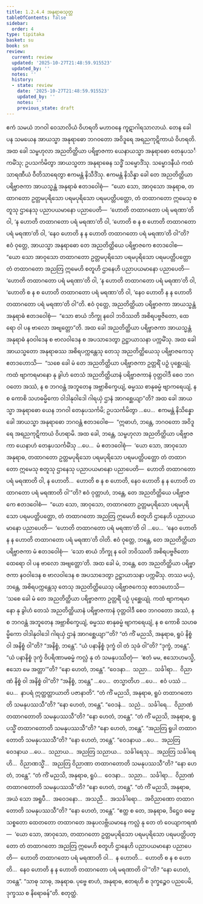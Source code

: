 ```yaml
---
title: 1.2.4.4 အနုရာဓသုတ္တ
tableOfContents: false
sidebar:
  order: 4
type: tipitaka
basket: su
book: sn
review:
  current: review
  updated: '2025-10-27T21:48:59.915523'
  updated_by: ''
  notes: ''
  history:
  - state: review
    date: '2025-10-27T21:48:59.915523'
    updated_by: ''
    notes: ''
    previous_state: draft
---
```



<ReviewStatus review={frontmatter.review} showDetails={true} />

<HypothesisAnnotation frontmatter={frontmatter} />

<DynamicBreadcrumb />

<Division number="86" book="sn" e="ch" v="18" p="294">

<Paragraph number="512" book="sn">
ဧကံ သမယံ ဘဂဝါ ဝေသာလိယံ ဝိဟရတိ မဟာဝနေ ကူဋာဂါရသာလာယံ. တေန ခေါ ပန သမယေန အာယသ္မာ အနုရာဓော ဘဂဝတော အဝိဒူရေ အရညကုဋိကာယံ ဝိဟရတိ. အထ ခေါ သမ္ဗဟုလာ အညတိတ္ထိယာ ပရိဗ္ဗာဇကာ ယေနာယသ္မာ အနုရာဓော တေနုပသင်္ကမိံသု; ဥပသင်္ကမိတွာ အာယသ္မတာ အနုရာဓေန သဒ္ဓိံ သမ္မောဒိံသု. သမ္မောဒနီယံ ကထံ သာရဏီယံ ဝီတိသာရေတွာ ဧကမန္တံ နိသီဒိံသု. ဧကမန္တံ နိသိန္နာ ခေါ တေ အညတိတ္ထိယာ ပရိဗ္ဗာဇကာ အာယသ္မန္တံ အနုရာဓံ ဧတဒဝေါစုံ—  “ယော သော, အာဝုသော အနုရာဓ, တထာဂတော ဥတ္တမပုရိသော ပရမပုရိသော ပရမပတ္တိပတ္တော, တံ တထာဂတော ဣမေသု စတူသု ဌာနေသု ပညာပယမာနော ပညာပေတိ—  ‘ဟောတိ တထာဂတော ပရံ မရဏာ’တိ ဝါ, ‘န ဟောတိ တထာဂတော ပရံ မရဏာ’တိ ဝါ, ‘ဟောတိ စ န စ ဟောတိ တထာဂတော ပရံ မရဏာ’တိ ဝါ, ‘နေဝ ဟောတိ န န ဟောတိ တထာဂတော ပရံ မရဏာ’တိ ဝါ”တိ?
</Paragraph>

<Paragraph number="513" book="sn">
ဧဝံ ဝုတ္တေ, အာယသ္မာ အနုရာဓော တေ အညတိတ္ထိယေ ပရိဗ္ဗာဇကေ ဧတဒဝေါစ—  “ယော သော အာဝုသော တထာဂတော ဥတ္တမပုရိသော ပရမပုရိသော ပရမပတ္တိပတ္တော တံ တထာဂတော အညတြ ဣမေဟိ စတူဟိ ဌာနေဟိ ပညာပယမာနော ပညာပေတိ—  ‘ဟောတိ တထာဂတော ပရံ မရဏာ’တိ ဝါ, ‘န ဟောတိ တထာဂတော ပရံ မရဏာ’တိ ဝါ, ‘ဟောတိ စ န စ ဟောတိ တထာဂတော ပရံ မရဏာ’တိ ဝါ, ‘နေဝ ဟောတိ န န ဟောတိ တထာဂတော ပရံ မရဏာ’တိ ဝါ”တိ. ဧဝံ ဝုတ္တေ, အညတိတ္ထိယာ ပရိဗ္ဗာဇကာ အာယသ္မန္တံ အနုရာဓံ ဧတဒဝေါစုံ—  “သော စာယံ ဘိက္ခု နဝေါ ဘဝိဿတိ အစိရပဗ္ဗဇိတော, ထေရော ဝါ ပန ဗာလော အဗျတ္တော”တိ. အထ ခေါ အညတိတ္ထိယာ ပရိဗ္ဗာဇကာ အာယသ္မန္တံ အနုရာဓံ နဝဝါဒေန စ ဗာလဝါဒေန စ အပသာဒေတွာ ဥဋ္ဌာယာသနာ ပက္ကမိံသု.
</Paragraph>

<Paragraph number="514" book="sn">
အထ ခေါ အာယသ္မတော အနုရာဓဿ အစိရပက္ကန္တေသု တေသု အညတိတ္ထိယေသု ပရိဗ္ဗာဇကေသု ဧတဒဟောသိ—  “သစေ ခေါ မံ တေ အညတိတ္ထိယာ ပရိဗ္ဗာဇကာ ဥတ္တရိံ ပဉှံ ပုစ္ဆေယျုံ. ကထံ ဗျာကရမာနော နု ခွါဟံ တေသံ အညတိတ္ထိယာနံ ပရိဗ္ဗာဇကာနံ ဝုတ္တဝါဒီ စေဝ ဘဂဝတော အဿံ, န စ ဘဂဝန္တံ အဘူတေန အဗ္ဘာစိက္ခေယျံ, ဓမ္မဿ စာနုဓမ္မံ ဗျာကရေယျံ, န စ ကောစိ သဟဓမ္မိကော ဝါဒါနုဝါဒေါ ဂါရယှံ ဌာနံ အာဂစ္ဆေယျာ”တိ?
</Paragraph>

<Paragraph number="515" book="sn">
အထ ခေါ အာယသ္မာ အနုရာဓော ယေန ဘဂဝါ တေနုပသင်္ကမိ; ဥပသင်္ကမိတွာ …ပေ…  ဧကမန္တံ နိသိန္နော ခေါ အာယသ္မာ အနုရာဓော ဘဂဝန္တံ ဧတဒဝေါစ—  “ဣဓာဟံ, ဘန္တေ, ဘဂဝတော အဝိဒူရေ အရညကုဋိကာယံ ဝိဟရာမိ. အထ ခေါ, ဘန္တေ, သမ္ဗဟုလာ အညတိတ္ထိယာ ပရိဗ္ဗာဇကာ ယေနာဟံ တေနုပသင်္ကမိံသု …ပေ…  မံ ဧတဒဝေါစုံ—  ‘ယော သော, အာဝုသော အနုရာဓ, တထာဂတော ဥတ္တမပုရိသော ပရမပုရိသော ပရမပတ္တိပတ္တော တံ တထာဂတော ဣမေသု စတူသု ဌာနေသု ပညာပယမာနော ပညာပေတိ—  ဟောတိ တထာဂတော ပရံ မရဏာတိ ဝါ, န ဟောတိ…  ဟောတိ စ န စ ဟောတိ, နေဝ ဟောတိ န န ဟောတိ တထာဂတော ပရံ မရဏာတိ ဝါ’”တိ?
</Paragraph>

<Paragraph number="516" book="sn">
ဧဝံ ဝုတ္တာဟံ, ဘန္တေ, တေ အညတိတ္ထိယေ ပရိဗ္ဗာဇကေ ဧတဒဝေါစံ—  “ယော သော, အာဝုသော, တထာဂတော ဥတ္တမပုရိသော ပရမပုရိသော ပရမပတ္တိပတ္တော, တံ တထာဂတော အညတြ ဣမေဟိ စတူဟိ ဌာနေဟိ ပညာပယမာနော ပညာပေတိ—  ‘ဟောတိ တထာဂတော ပရံ မရဏာ’တိ ဝါ …ပေ…  ‘နေဝ ဟောတိ န န ဟောတိ တထာဂတော ပရံ မရဏာ’တိ ဝါတိ. ဧဝံ ဝုတ္တေ, ဘန္တေ, တေ အညတိတ္ထိယာ ပရိဗ္ဗာဇကာ မံ ဧတဒဝေါစုံ—  ‘သော စာယံ ဘိက္ခု န ဝေါ ဘဝိဿတိ အစိရပဗ္ဗဇိတော ထေရော ဝါ ပန ဗာလော အဗျတ္တော’တိ. အထ ခေါ မံ, ဘန္တေ, တေ အညတိတ္ထိယာ ပရိဗ္ဗာဇကာ နဝဝါဒေန စ ဗာလဝါဒေန စ အပသာဒေတွာ ဥဋ္ဌာယာသနာ ပက္ကမိံသု.
</Paragraph>

<Paragraph number="517" book="sn">
တဿ မယှံ, ဘန္တေ, အစိရပက္ကန္တေသု တေသု အညတိတ္ထိယေသု ပရိဗ္ဗာဇကေသု ဧတဒဟောသိ—  ‘သစေ ခေါ မံ တေ အညတိတ္ထိယာ ပရိဗ္ဗာဇကာ ဥတ္တရိံ ပဉှံ ပုစ္ဆေယျုံ. ကထံ ဗျာကရမာနော နု ခွါဟံ တေသံ အညတိတ္ထိယာနံ ပရိဗ္ဗာဇကာနံ ဝုတ္တဝါဒီ စေဝ ဘဂဝတော အဿံ, န စ ဘဂဝန္တံ အဘူတေန အဗ္ဘာစိက္ခေယျံ, ဓမ္မဿ စာနုဓမ္မံ ဗျာကရေယျံ, န စ ကောစိ သဟဓမ္မိကော ဝါဒါနုဝါဒေါ ဂါရယှံ ဌာနံ အာဂစ္ဆေယျာ’”တိ?
</Paragraph>

<Paragraph number="518" book="sn">
“တံ ကိံ မညသိ, အနုရာဓ, ရူပံ နိစ္စံ ဝါ အနိစ္စံ ဝါ”တိ? “အနိစ္စံ, ဘန္တေ”. “ယံ ပနာနိစ္စံ ဒုက္ခံ ဝါ တံ သုခံ ဝါ”တိ? “ဒုက္ခံ, ဘန္တေ”. “ယံ ပနာနိစ္စံ ဒုက္ခံ ဝိပရိဏာမဓမ္မံ ကလ္လံ နု တံ သမနုပဿိတုံ—  ‘ဧတံ မမ, ဧသောဟမသ္မိ, ဧသော မေ အတ္တာ’”တိ? “နော ဟေတံ, ဘန္တေ”. “ဝေဒနာ…  သညာ…  သင်္ခါရာ…  ဝိညာဏံ နိစ္စံ ဝါ အနိစ္စံ ဝါ”တိ? “အနိစ္စံ, ဘန္တေ” …ပေ…  တသ္မာတိဟ …ပေ…  ဧဝံ ပဿံ …ပေ…  နာပရံ ဣတ္ထတ္တာယာတိ ပဇာနာတိ”.
</Paragraph>

<Paragraph number="519" book="sn">
“တံ ကိံ မညသိ, အနုရာဓ, ရူပံ တထာဂတောတိ သမနုပဿသီ”တိ? “နော ဟေတံ, ဘန္တေ”. “ဝေဒနံ…  သညံ…  သင်္ခါရေ…  ဝိညာဏံ တထာဂတောတိ သမနုပဿသီ”တိ? “နော ဟေတံ, ဘန္တေ”.
</Paragraph>

<Paragraph number="520" book="sn">
“တံ ကိံ မညသိ, အနုရာဓ, ရူပသ္မိံ တထာဂတောတိ သမနုပဿသီ”တိ? “နော ဟေတံ, ဘန္တေ”. “အညတြ ရူပါ တထာဂတောတိ သမနုပဿသီ”တိ? “နော ဟေတံ, ဘန္တေ”. “ဝေဒနာယ …ပေ…  အညတြ ဝေဒနာယ …ပေ…  သညာယ…  အညတြ သညာယ…  သင်္ခါရေသု…  အညတြ သင်္ခါရေဟိ…  ဝိညာဏသ္မိံ…  အညတြ ဝိညာဏာ တထာဂတောတိ သမနုပဿသီ”တိ? “နော ဟေတံ, ဘန္တေ”.
</Paragraph>

<Paragraph number="521" book="sn">
“တံ ကိံ မညသိ, အနုရာဓ, ရူပံ…  ဝေဒနာ…  သညာ…  သင်္ခါရာ…  ဝိညာဏံ တထာဂတောတိ သမနုပဿသီ”တိ? “နော ဟေတံ, ဘန္တေ”.
</Paragraph>

<Paragraph number="522" book="sn">
“တံ ကိံ မညသိ, အနုရာဓ, အယံ သော အရူပီ…  အဝေဒနော…  အသညီ…  အသင်္ခါရော…  အဝိညာဏော တထာဂတောတိ သမနုပဿသီ”တိ? “နော ဟေတံ, ဘန္တေ”.
</Paragraph>

<Paragraph number="523" book="sn">
“ဧတ္ထ စ တေ, အနုရာဓ, ဒိဋ္ဌေဝ ဓမ္မေ သစ္စတော ထေတတော တထာဂတေ အနုပလဗ္ဘိယမာနေ ကလ္လံ နု တေ တံ ဝေယျာကရဏံ—  ‘ယော သော, အာဝုသော, တထာဂတော ဥတ္တမပုရိသော ပရမပုရိသော ပရမပတ္တိပတ္တော တံ တထာဂတော အညတြ ဣမေဟိ စတူဟိ ဌာနေဟိ ပညာပယမာနော ပညာပေတိ—  ဟောတိ တထာဂတော ပရံ မရဏာတိ ဝါ…  န ဟောတိ…  ဟောတိ စ န စ ဟောတိ…  နေဝ ဟောတိ န န ဟောတိ တထာဂတော ပရံ မရဏာတိ ဝါ’”တိ? “နော ဟေတံ, ဘန္တေ”.
</Paragraph>

<Paragraph number="524" book="sn">
“သာဓု သာဓု, အနုရာဓ. ပုဗ္ဗေ စာဟံ, အနုရာဓ, ဧတရဟိ စ ဒုက္ခဉ္စေဝ ပညပေမိ, ဒုက္ခဿ စ နိရောဓန်”တိ.

</Paragraph>
</Division>

<Paragraph number="525" type="center" book="sn">
စတုတ္ထံ.
</Paragraph>